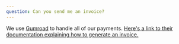 ```yaml
---
question: Can you send me an invoice?
---
```

We use [Gumroad](http://gumroad.com/) to handle all of our payments. [Here's a link to their documentation explaining how to generate an invoice.](https://customers.gumroad.com/receipts-and-refunds/i-need-an-invoice)
